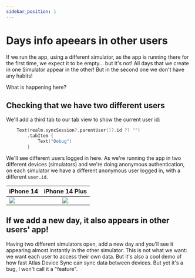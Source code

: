 ```yaml
---
sidebar_position: 1
---
```


# Days info apeears in other users

If we run the app, using a different simulator, as the app is running there for the first time, we expect it to be empty... but it's not! All days that we create in one Simulator appear in the other! But in the second one we don't have any habits!

What is happening here?

## Checking that we have two different users

We'll add a third tab to our tab view to show the current user id:

```swift title="MainView.swift"
    Text(realm.syncSession?.parentUser()?.id ?? "")
        .tabItem {
            Text("Debug")
        }
```

We'll see different users logged in here. As we're running the app in two different devices (simulators) and we're doing anonymous authentication, on each simulator we have a different anonymous user logged in, with a different `user.id`. 

| iPhone 14       | iPhone 14 Plus    |
| :------------- | :----------: |
| ![](/img/5-improving-the-app/sim1.png) | ![](/img/5-improving-the-app/sim2.png)   |


## If we add a new day, it also appears in other users' app!

Having two different simulators open, add a new day and you'll see it appearing almost instantly in the other simulator. This is not what we want: we want each user to access their own data. But it's also a cool demo of how fast Atlas Device Sync can sync data between devices. But yet it's a bug, I won't call it a "feature".


